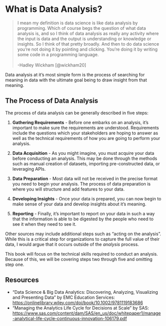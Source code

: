 # What is Data Analysis?

> I mean my definition is data science is like data analysis by programming. Which of course begs the question of what data analysis is, and so I think of data analysis as really any activity where the input is data and the output is understanding or knowledge or insights. So I think of that pretty broadly. And then to do data science you're not doing it by pointing and clicking. You're doing it by writing some code in a programming language. <br><br> -Hadley Wickham [@wickham20]

Data analysis at it's most simple form is the process of searching for meaning in data with the ultimate goal being to draw insight from that meaning.

## The Process of Data Analysis

The process of data analysis can be generally described in five steps:

1. **Gathering Requirements** - Before one embarks on an analysis, it's important to make sure the requirements are understood. Requirements include the questions which your stakeholders are hoping to answer as well as the technical requirements of how you are going to perform your analysis.

2. **Data Acquisition** - As you might imagine, you must acquire your data before conducting an analysis. This may be done through the methods such as manual creation of datasets, importing pre-constructed data, or leveraging APIs.

3. **Data Preparation** - Most data will not be received in the precise format you need to begin your analysis. The process of data preparation is where you will structure and add features to your data.

4. **Developing Insights** - Once your data is prepared, you can now begin to make sense of your data and develop insights about it's meaning.

5. **Reporting** - Finally, it's important to report on your data in such a way that the information is able to be digested by the people who need to see it when they need to see it.

Other sources may include additional steps such as "acting on the analysis". While this is a critical step for organizations to capture the full value of their data, I would argue that it occurs outside of the *analysis* process.

This book will focus on the technical skills required to conduct an analysis. Because of this, we will be covering steps two through five and omitting step one.

## Resources

- "Data Science & Big Data Analytics: Discovering, Analyzing, Visualizing and Presenting Data" by EMC Education Services: <https://onlinelibrary.wiley.com/doi/book/10.1002/9781119183686>
- "Managing the Analytics Life Cycle for Decisions at Scale" by SAS: <https://www.sas.com/content/dam/SAS/en_us/doc/whitepaper1/manage-analytical-life-cycle-continuous-innovation-106179.pdf>


